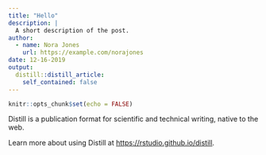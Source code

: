 ```yaml
---
title: "Hello"
description: |
  A short description of the post.
author:
  - name: Nora Jones
    url: https://example.com/norajones
date: 12-16-2019
output:
  distill::distill_article:
    self_contained: false
---
```


```r
knitr::opts_chunk$set(echo = FALSE)
```

Distill is a publication format for scientific and technical writing, native to the web.

Learn more about using Distill at <https://rstudio.github.io/distill>.

